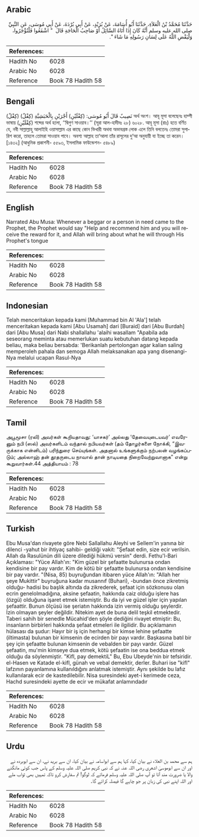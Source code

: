 ## Arabic


<div dir="rtl" lang="ar" style={{fontSize:'larger',backgroundColor:'#f8f9fa',padding:20}}>
حَدَّثَنَا مُحَمَّدُ بْنُ الْعَلاَءِ، حَدَّثَنَا أَبُو أُسَامَةَ، عَنْ بُرَيْدٍ، عَنْ أَبِي بُرْدَةَ، عَنْ أَبِي مُوسَى، عَنِ النَّبِيِّ صلى الله عليه وسلم أَنَّهُ كَانَ إِذَا أَتَاهُ السَّائِلُ أَوْ صَاحِبُ الْحَاجَةِ قَالَ ‏ "‏ اشْفَعُوا فَلْتُؤْجَرُوا، وَلْيَقْضِ اللَّهُ عَلَى لِسَانِ رَسُولِهِ مَا شَاءَ ‏"‏‏.‏
</div>
<div style={{backgroundColor:'#f8f9fa',padding:20, marginBottom: 10}}><table> <thead> <tr> <th>References:</th> <th></th> </tr> </thead> <tbody><tr><td>Hadith No</td><td>6028</td></tr><tr><td>Arabic No</td><td>6028</td></tr><tr><td>Reference</td><td>Book 78 Hadith 58</td></tr></tbody></table></div>

## Bengali


<div dir="ltr" lang="bn" style={{fontSize:'larger',backgroundColor:'#f8f9fa',padding:20}}>
(كِفْلٌ) نَصِيبٌ قَالَ أَبُو مُوسَى: (كِفْلَيْنِ) أَجْرَيْنِ بِالْحَبَشِيَّةِ (كِفْلٌ) অর্থ অংশ। আবূ মূসা বলেছেনঃ হাব্শী ভাষায় (كِفْلَيْنِ) শব্দের অর্থ হলো, ‘‘দ্বিগুণ সাওয়াব।’’ (সূরা আল-হাদীদঃ ২৮) ৬০২৮. আবূ মূসা (রাঃ) হতে বর্ণিত যে, নবী সাল্লাল্লাহু আলাইহি ওয়াসাল্লাম এর কাছে কোন ভিখারী অথবা অভাবগ্রস্ত লোক এলে তিনি বলতেনঃ তোমরা সুপারিশ করো, তাহলে তোমরা সাওয়াব পাবে। অবশ্য আল্লাহ তা‘আলা তাঁর রাসূলের দু‘আ অনুযায়ী যা ইচ্ছে তা করেন। [১৪৩২] (আধুনিক প্রকাশনী- ৫৫৯৩, ইসলামিক ফাউন্ডেশন- ৫৪৮৯)
</div>
<div style={{backgroundColor:'#f8f9fa',padding:20, marginBottom: 10}}><table> <thead> <tr> <th>References:</th> <th></th> </tr> </thead> <tbody><tr><td>Hadith No</td><td>6028</td></tr><tr><td>Arabic No</td><td>6028</td></tr><tr><td>Reference</td><td>Book 78 Hadith 58</td></tr></tbody></table></div>

## English


<div dir="ltr" lang="en" style={{fontSize:'larger',backgroundColor:'#f8f9fa',padding:20}}>
Narrated Abu Musa: Whenever a beggar or a person in need came to the Prophet, the Prophet would say "Help and recommend him and you will receive the reward for it, and Allah will bring about what he will through His Prophet's tongue
</div>
<div style={{backgroundColor:'#f8f9fa',padding:20, marginBottom: 10}}><table> <thead> <tr> <th>References:</th> <th></th> </tr> </thead> <tbody><tr><td>Hadith No</td><td>6028</td></tr><tr><td>Arabic No</td><td>6028</td></tr><tr><td>Reference</td><td>Book 78 Hadith 58</td></tr></tbody></table></div>

## Indonesian


<div dir="ltr" lang="id" style={{fontSize:'larger',backgroundColor:'#f8f9fa',padding:20}}>
Telah menceritakan kepada kami [Muhammad bin Al 'Ala'] telah menceritakan kepada kami [Abu Usamah] dari [Buraid] dari [Abu Burdah] dari [Abu Musa] dari Nabi shallallahu 'alaihi wasallam "ApabiIa ada seseorang meminta atau memerlukan suatu kebutuhan datang kepada beliau, maka beliau bersabda: 'Berikanlah pertolongan agar kalian saling memperoleh pahala dan semoga Allah melaksanakan apa yang disenangi-Nya melalui ucapan Rasul-Nya
</div>
<div style={{backgroundColor:'#f8f9fa',padding:20, marginBottom: 10}}><table> <thead> <tr> <th>References:</th> <th></th> </tr> </thead> <tbody><tr><td>Hadith No</td><td>6028</td></tr><tr><td>Arabic No</td><td>6028</td></tr><tr><td>Reference</td><td>Book 78 Hadith 58</td></tr></tbody></table></div>

## Tamil


<div dir="ltr" lang="ta" style={{fontSize:'larger',backgroundColor:'#f8f9fa',padding:20}}>
அபூமூசா (ரலி) அவர்கள் கூறியதாவது: ‘யாசகர்’ அல்லது ‘தேவையுடையவர்’ எவரேனும் நபி (ஸல்) அவர்களிடம் வந்தால் நபியவர்கள் (தம் தோழர்களை நோக்கி, “இவருக்காக என்னிடம்) பரிந்துரை செய்யுங்கள். அதனால் உங்களுக்கும் நற்பலன் வழங்கப்படும்; அல்லாஹ் தன் தூதருடைய நாவால் தான் நாடியதை நிறைவேற்றுவானாக” என்று கூறுவார்கள்.44 அத்தியாயம் : 78
</div>
<div style={{backgroundColor:'#f8f9fa',padding:20, marginBottom: 10}}><table> <thead> <tr> <th>References:</th> <th></th> </tr> </thead> <tbody><tr><td>Hadith No</td><td>6028</td></tr><tr><td>Arabic No</td><td>6028</td></tr><tr><td>Reference</td><td>Book 78 Hadith 58</td></tr></tbody></table></div>

## Turkish


<div dir="ltr" lang="tr" style={{fontSize:'larger',backgroundColor:'#f8f9fa',padding:20}}>
Ebu Musa'dan rivayete göre Nebi Sallallahu Aleyhi ve Sellem'in yanına bir dilenci -yahut bir ihtiyaç sahibi- geldiği vakit: "Şefaat edin, size ecir verilsin. Allah da Rasulünün dili üzere dilediği hükmü versin" derdi. Fethu'l-Bari Açıklaması: "Yüce Allah'ın: "Kim güzel bir şefaatte bulunursa ondan kendisine bir pay vardır. Kim de kötü bir şefaatte bulunursa ondan kendisine bir pay vardır. "(Nisa, 85) buyruğundan itibaren yüce Allah'ın: "Allah her şeye Mukittir" buyruğuna kadar musannıf (Buhari), -bundan önce zikretmiş olduğu- hadisi bu başlık altında da zikrederek, şefaat için sözkonusu olan ecrin genelolmadığına, aksine şefaatin, hakkında caiz olduğu işlere has (özgü) olduğuna işaret etmek istemiştir. Bu da iyi ve güzel işler için yapılan şefaattir. Bunun ölçüsü ise şeriatın hakkında izin vermiş olduğu şeylerdir. İzin olmayan şeyler değildir. Nitekim ayet de buna delil teşkil etmektedir. Taberi sahih bir senedIe Mücahid'den şöyle dediğini rivayet etmiştir: Bu, insanların birbirleri hakkında şefaat etmeleri ile ilgilidir. Bu açıklamanın hülasası da şudur: Hayır bir iş için herhangi bir kimse lehine şefaatte (iltimasta) bulunan bir kimsenin de ecirden bir payı vardır. Başkasına batıl bir şey için şefaatte bulunan kimsenin de vebalden bir payı vardır. Güzel şefaatin, mu'min kimseye dua etmek, kötü şefaatin ise ona beddua etmek olduğu da söylenmiştir. "Kifl, pay demektiL" Bu, Ebu Ubeyde'nin bir tefsiridir. el-Hasen ve Katade el-kifl, günah ve vebal demektir, derler. Buhari ise "kifl" lafzının payanlamına kullanıldığını anlatmak istemiştir. Aynı şekilde bu lafız kullanılarak ecir de kastedilebilir. Nisa suresindeki ayet-i kerimede ceza, Hachd suresindeki ayette de ecir ve mükafat anlamındadır
</div>
<div style={{backgroundColor:'#f8f9fa',padding:20, marginBottom: 10}}><table> <thead> <tr> <th>References:</th> <th></th> </tr> </thead> <tbody><tr><td>Hadith No</td><td>6028</td></tr><tr><td>Arabic No</td><td>6028</td></tr><tr><td>Reference</td><td>Book 78 Hadith 58</td></tr></tbody></table></div>

## Urdu


<div dir="rtl" lang="ur" style={{fontSize:'larger',backgroundColor:'#f8f9fa',padding:20}}>
ہم سے محمد بن العلاء نے بیان کیا، کہا ہم سے ابواسامہ نے بیان کیا، ان سے برید نے، ان سے ابوبردہ نے اور ان سے ابوموسیٰ اشعری رضی اللہ عنہ نے کہ نبی کریم صلی اللہ علیہ وسلم کے پاس جب کوئی مانگنے والا یا ضرورت مند آتا تو آپ صلی اللہ علیہ وسلم فرماتے کہ لوگو! تم سفارش کرو تاکہ تمہیں بھی ثواب ملے اور اللہ اپنے نبی کی زبان پر جو چاہے گا فیصلہ کرائے گا۔
</div>
<div style={{backgroundColor:'#f8f9fa',padding:20, marginBottom: 10}}><table> <thead> <tr> <th>References:</th> <th></th> </tr> </thead> <tbody><tr><td>Hadith No</td><td>6028</td></tr><tr><td>Arabic No</td><td>6028</td></tr><tr><td>Reference</td><td>Book 78 Hadith 58</td></tr></tbody></table></div>